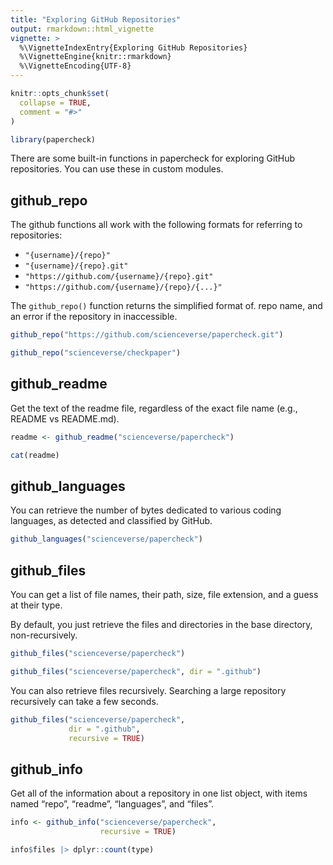 ```yaml
---
title: "Exploring GitHub Repositories"
output: rmarkdown::html_vignette
vignette: >
  %\VignetteIndexEntry{Exploring GitHub Repositories}
  %\VignetteEngine{knitr::rmarkdown}
  %\VignetteEncoding{UTF-8}
---
```


```r
knitr::opts_chunk$set(
  collapse = TRUE,
  comment = "#>"
)
```

```r
library(papercheck)
```

There are some built-in functions in papercheck for exploring GitHub repositories. You can use these in custom modules.

## github_repo

The github functions all work with the following formats for referring to repositories:

* `"{username}/{repo}"`  
* `"{username}/{repo}.git"`  
* `"https://github.com/{username}/{repo}.git"`  
* `"https://github.com/{username}/{repo}/{...}"`  

The `github_repo()` function returns the simplified format of. repo name, and an error if the repository in inaccessible.

```r
github_repo("https://github.com/scienceverse/papercheck.git")
```

```r
github_repo("scienceverse/checkpaper")
```


## github_readme

Get the text of the readme file, regardless of the exact file name (e.g., README vs README.md). 

```r
readme <- github_readme("scienceverse/papercheck")

cat(readme)
```



## github_languages

You can retrieve the number of bytes dedicated to various coding languages, as detected and classified by GitHub.

```r
github_languages("scienceverse/papercheck")
```

## github_files

You can get a list of file names, their path, size, file extension, and a guess at their type. 

By default, you just retrieve the files and directories in the base directory, non-recursively.

```r
github_files("scienceverse/papercheck")
```

```r
github_files("scienceverse/papercheck", dir = ".github")
```

You can also retrieve files recursively. Searching a large repository recursively can take a few seconds. 

```r
github_files("scienceverse/papercheck",
             dir = ".github",
             recursive = TRUE)
```

## github_info

Get all of the information about a repository in one list object, with items named "repo", "readme", "languages", and "files".

```r
info <- github_info("scienceverse/papercheck", 
                    recursive = TRUE)

info$files |> dplyr::count(type)
```

